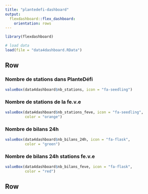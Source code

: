 ```yaml
---
title: "plantedefi-dashboard"
output: 
  flexdashboard::flex_dashboard:
    orientation: rows
---
```


```r
library(flexdashboard)

# load data
load(file = "data4dashboard.RData")
```

Row
-------------------------------------
    
### Nombre de stations dans PlanteDéfi
    
```r
valueBox(data4dashboard$nb_stations, icon = "fa-seedling")
```

### Nombre de stations de la fe.v.e
    
```r
valueBox(data4dashboard$nb_stations_feve, icon = "fa-seedling",
         color = "orange")
```
    
### Nombre de bilans 24h

```r
valueBox(data4dashboard$nb_bilans_24h, icon = "fa-flask",
         color = "green")

```

### Nombre de bilans 24h stations fe.v.e
    
```r
valueBox(data4dashboard$nb_bilans_feve, icon = "fa-flask",
         color = "red")
```
    
Row
-------------------------------------
